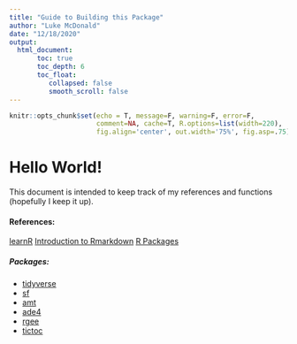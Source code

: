 ```yaml
---
title: "Guide to Building this Package"
author: "Luke McDonald"
date: "12/18/2020"
output:
  html_document:
       toc: true
       toc_depth: 6
       toc_float:
          collapsed: false
          smooth_scroll: false
---
```


```r
knitr::opts_chunk$set(echo = T, message=F, warning=F, error=F, 
                      comment=NA, cache=T, R.options=list(width=220), 
                      fig.align='center', out.width='75%', fig.asp=.75)
```

# Hello World!

This document is intended to keep track of my references and functions (hopefully I keep it up).

#### References:

[learnR](http://learnr.usu.edu/)
[Introduction to Rmarkdown](https://m-clark.github.io/Introduction-to-Rmarkdown/common-considerations.html)
[R Packages](https://r-pkgs.org/index.html)

##### Packages:
* [tidyverse](https://www.tidyverse.org/)
* [sf](https://r-spatial.github.io/sf/)
* [amt](https://www.rdocumentation.org/packages/amt)
* [ade4](https://www.rdocumentation.org/packages/ade4)
* [rgee](https://csaybar.github.io/rgee-examples/)
* [tictoc](https://cran.r-project.org/web/packages/tictoc/tictoc.pdf)






